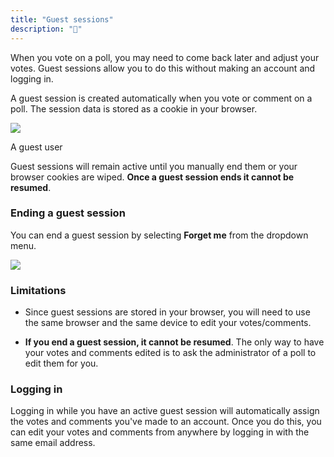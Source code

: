 ```yaml
---
title: "Guest sessions"
description: "🙈"
---
```


When you vote on a poll, you may need to come back later and adjust your votes. Guest sessions allow you to do this without making an account and logging in.

A guest session is created automatically when you vote or comment on a poll. The session data is stored as a cookie in your browser.

![](/images/CleanShot%202022-05-06%20at%2009.17.56%402x.png)

A guest user

Guest sessions will remain active until you manually end them or your browser cookies are wiped. **Once a guest session ends it cannot be resumed**.

### Ending a guest session

You can end a guest session by selecting **Forget me** from the dropdown menu.

![](/images/CleanShot%202022-05-06%20at%2011.32.51%402x.png)

### Limitations

* Since guest sessions are stored in your browser, you will need to use the same browser and the same device to edit your votes/comments.

* **If you end a guest session, it cannot be resumed**. The only way to have your votes and comments edited is to ask the administrator of a poll to edit them for you.

### Logging in

Logging in while you have an active guest session will automatically assign the votes and comments you've made to an account. Once you do this, you can edit your votes and comments from anywhere by logging in with the same email address.